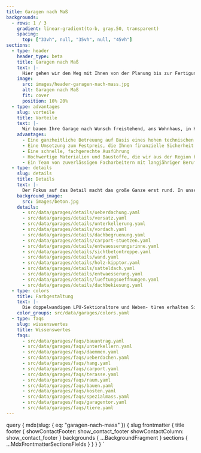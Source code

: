```yaml
---
title: Garagen nach Maß
backgrounds:
  - rows: 1 / 3
    gradient: linear-gradient(to-b, gray.50, transparent)
    spacing:
      top: ["33vh", null, "35vh", null, "45vh"]
sections:
  - type: header
    header_type: beta
    title: Garagen nach Maß
    text: |-
      Hier gehen wir den Weg mit Ihnen von der Planung bis zur Fertigung. Dabei lösen wir mit Ihnen jede technische Herausforderung und binden bestehende Pläne – zum Beispiel vom Architekten – gerne ein.
    image:
      src: images/header-garagen-nach-mass.jpg
      alt: Garagen nach Maß
      fit: cover
      position: 10% 20%
  - type: advantages
    slug: vorteile
    title: Vorteile
    text: |-
      Wir bauen Ihre Garage nach Wunsch freistehend, ans Wohnhaus, in Hanglage, mit Eingangsüberdachung oder als Carport. Besonderen örtliche Gegebenheiten stellen wir uns und passen Ihre Garage an Nischen, Ecken und schräge Grundstücksgrenzen an. Auch eine überhohe Einfahrtshöhe oder die Notwendigkeit der Überfahrt können wir berücksichtigen und umsetzen.
    advantages:
      - Eine ganzheitliche Betreuung auf Basis eines hohen technischen Know-Hows und langer Erfahrung in Bezug auf Machbarkeit von technische Sonderlösungen
      - Eine Umsetzung zum Festpreis, die Ihnen finanzielle Sicherheit gibt
      - Eine schnelle, fachgerechte Ausführung
      - Hochwertige Materialien und Baustoffe, die wir aus der Region beziehen
      - Ein Team von zuverlässigen Facharbeitern mit langjähriger Berufserfahrung
  - type: details
    slug: details
    title: Details
    text: |-
      Der Fokus auf das Detail macht das große Ganze erst rund. In unserer Planung legen wir Wert auf jede kleine Besonderheit, jede Facette, die zu einem perfekten Ergebnis beiträgt. Wir haben alles im Blick, was notwendig ist, um Ihre Wunschgarage zu bauen.
    background_image:
      src: images/beton.jpg
    details:
      - src/data/garages/details/ueberdachung.yaml
      - src/data/garages/details/versatz.yaml
      - src/data/garages/details/unterkellerung.yaml
      - src/data/garages/details/vordach.yaml
      - src/data/garages/details/dachbegruenung.yaml
      - src/data/garages/details/carport-stuetzen.yaml
      - src/data/garages/details/entwaesserungsrinne.yaml
      - src/data/garages/details/sichtbetontreppe.yaml
      - src/data/garages/details/wand.yaml
      - src/data/garages/details/holz-kipptor.yaml
      - src/data/garages/details/satteldach.yaml
      - src/data/garages/details/entwaesserung.yaml
      - src/data/garages/details/lueftungsoeffnungen.yaml
      - src/data/garages/details/dachbekiesung.yaml
  - type: colors
    title: Farbgestaltung
    text: |-
      Die doppelwandigen LPU-Sektionaltore und Neben- türen erhalten Sie serienmäßig in Verkehrsweiß RAL 9016 sowie zusätzlich in 13 preiswerten Super-Color- Farben und rund 200 Farben nach RAL* sowie in vielen NCS und DB Farben.
    color_groups: src/data/garages/colors.yaml
  - type: faqs
    slug: wissenswertes
    title: Wissenswertes
    faqs:
      - src/data/garages/faqs/bauantrag.yaml
      - src/data/garages/faqs/unterkellern.yaml
      - src/data/garages/faqs/daemmen.yaml
      - src/data/garages/faqs/ueberdachen.yaml
      - src/data/garages/faqs/hang.yaml
      - src/data/garages/faqs/carport.yaml
      - src/data/garages/faqs/terasse.yaml
      - src/data/garages/faqs/raum.yaml
      - src/data/garages/faqs/bauen.yaml
      - src/data/garages/faqs/kosten.yaml
      - src/data/garages/faqs/spezialmass.yaml
      - src/data/garages/faqs/garagentor.yaml
      - src/data/garages/faqs/tiere.yaml
---
```



  query {
    mdx(slug: { eq: "garagen-nach-mass" }) {
      slug
      frontmatter {
        title
        footer {
          showContactFooter: show_contact_footer
          showContactColumn: show_contact_footer
        }
        backgrounds {
          ...BackgroundFragment
        }
        sections {
          ...MdxFrontmatterSectionsFields
        }
      }
    }
  }
`
